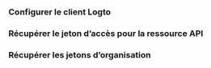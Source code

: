 

<ApiResourcesDescription />

### Configurer le client Logto

<ConfigApiResources />

### Récupérer le jeton d’accès pour la ressource API

<FetchAccessTokenForApiResources />

### Récupérer les jetons d’organisation

<FetchOrganizationTokenForUser />
